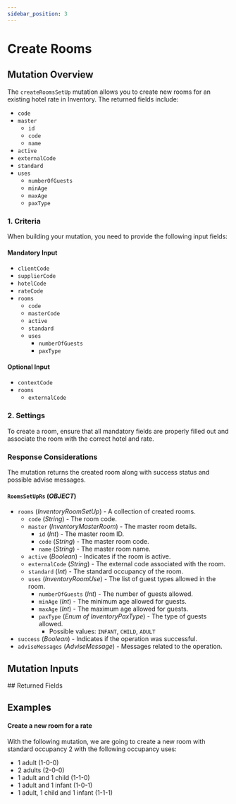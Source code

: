 ```yaml
---
sidebar_position: 3
---
```



# Create Rooms

## Mutation Overview

The `createRoomsSetUp` mutation allows you to create new rooms for an existing hotel rate in Inventory. The returned fields include:

* `code`
* `master`
  * `id`
  * `code`
  * `name`
* `active`
* `externalCode`
* `standard`
* `uses`
  * `numberOfGuests`
  * `minAge`
  * `maxAge`
  * `paxType`

### 1. Criteria

When building your mutation, you need to provide the following input fields:

#### Mandatory Input
* `clientCode`
* `supplierCode`
* `hotelCode`
* `rateCode`
* `rooms`
  * `code`
  * `masterCode`
  * `active`
  * `standard`
  * `uses`
    * `numberOfGuests`
    * `paxType`

#### Optional Input
* `contextCode`
* `rooms`
  * `externalCode`

### 2. Settings

To create a room, ensure that all mandatory fields are properly filled out and associate the room with the correct hotel and rate.

### Response Considerations

The mutation returns the created room along with success status and possible advise messages.

#### `RoomsSetUpRs` (*OBJECT*)
* `rooms` (*InventoryRoomSetUp*) - A collection of created rooms.
  * `code` (*String*) - The room code.
  * `master` (*InventoryMasterRoom*) - The master room details.
    * `id` (*Int*) - The master room ID.
    * `code` (*String*) - The master room code.
    * `name` (*String*) - The master room name.
  * `active` (*Boolean*) - Indicates if the room is active.
  * `externalCode` (*String*) - The external code associated with the room.
  * `standard` (*Int*) - The standard occupancy of the room.
  * `uses` (*InventoryRoomUse*) - The list of guest types allowed in the room.
    * `numberOfGuests` (*Int*) - The number of guests allowed.
    * `minAge` (*Int*) - The minimum age allowed for guests.
    * `maxAge` (*Int*) - The maximum age allowed for guests.
    * `paxType` (*Enum of InventoryPaxType*) - The type of guests allowed.
      * Possible values: `INFANT`, `CHILD`, `ADULT`
* `success` (*Boolean*) - Indicates if the operation was successful.
* `adviseMessages` (*AdviseMessage*) - Messages related to the operation.

## Mutation Inputs

<InventoryRoomsSetupCreateInput />
## Returned Fields

<RoomsSetUpRs />


## Examples

#### Create a new room for a rate

With the following mutation, we are going to create a new room with standard occupancy 2 with the following occupancy uses:  
* 1 adult (1-0-0)
* 2 adults (2-0-0)
* 1 adult and 1 child (1-1-0)
* 1 adult and 1 infant (1-0-1)
* 1 adult, 1 child and 1 infant (1-1-1)

<GraphqlSample query={createRoomsSetUpMutation} variables={createRoomsSetUpVariables} />